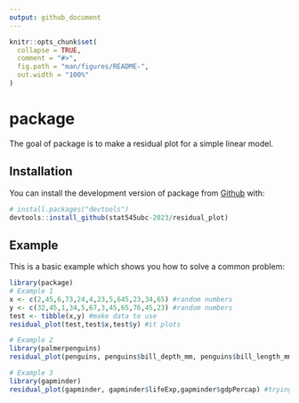 ```yaml
---
output: github_document
---
```


<!-- README.md is generated from README.Rmd. Please edit that file -->

```r
knitr::opts_chunk$set(
  collapse = TRUE,
  comment = "#>",
  fig.path = "man/figures/README-",
  out.width = "100%"
)
```

# package

<!-- badges: start -->
<!-- badges: end -->

The goal of package is to make a residual plot for a simple linear model. 

## Installation

You can install the development version of package from [Github](https://github.com/) with:

``` r
# install.packages("devtools")
devtools::install_github(stat545ubc-2023/residual_plot)
```

## Example

This is a basic example which shows you how to solve a common problem:

```r
library(package)
# Example 1
x <- c(2,45,6,73,24,4,23,5,645,23,34,65) #random numbers
y <- c(32,45,1,34,5,67,3,45,65,76,45,23) #random numbers
test <- tibble(x,y) #make data to use
residual_plot(test,test$x,test$y) #it plots

# Example 2
library(palmerpenguins)
residual_plot(penguins, penguins$bill_depth_mm, penguins$bill_length_mm) #trying with penguins

# Example 3
library(gapminder)
residual_plot(gapminder, gapminder$lifeExp,gapminder$gdpPercap) #trying with gapminder
```

